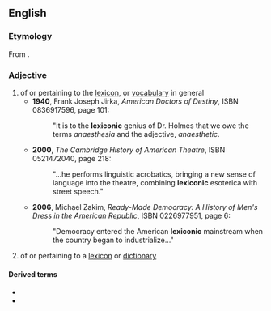 ==English==

===Etymology===
From {{affix|en|lexicon|-ic}}.

===Adjective===
{{en-adj|-}}

# of or pertaining to the [[lexicon]], or [[vocabulary]] in general
#* '''1940''', Frank Joseph Jirka, ''American Doctors of Destiny'', ISBN 0836917596, page 101:
#*: "It is to the '''lexiconic''' genius of Dr. Holmes that we owe the terms ''anaesthesia'' and the adjective, ''anaesthetic''.
#* '''2000''', ''The Cambridge History of American Theatre'', ISBN 0521472040, page 218:
#*: "...he performs linguistic acrobatics, bringing a new sense of language into the theatre, combining '''lexiconic''' esoterica with street speech."
#* '''2006''', Michael Zakim, ''Ready-Made Democracy: A History of Men's Dress in the American Republic'', ISBN 0226977951, page 6:
#*: "Democracy entered the American '''lexiconic''' mainstream when the country began to industrialize..."
# of or pertaining to a [[lexicon]] or [[dictionary]]

====Derived terms====
* {{l|en|lexiconical}}
* {{l|en|lexiconically}}